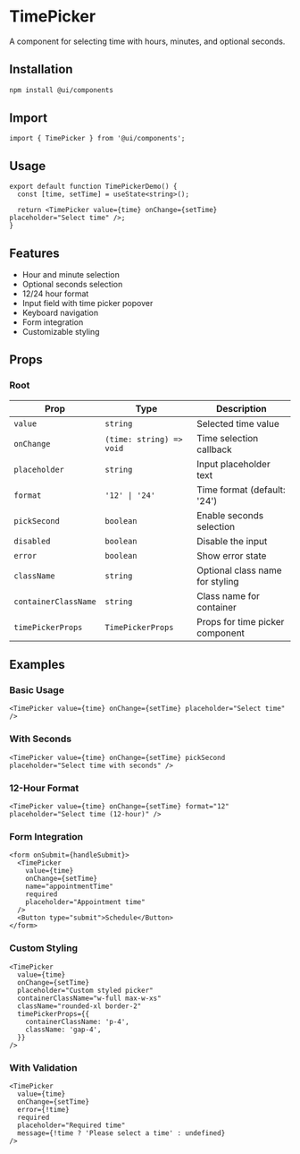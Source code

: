 # TimePicker

A component for selecting time with hours, minutes, and optional seconds.

## Installation

```bash
npm install @ui/components
```

## Import

```tsx
import { TimePicker } from '@ui/components';
```

## Usage

```tsx
export default function TimePickerDemo() {
  const [time, setTime] = useState<string>();

  return <TimePicker value={time} onChange={setTime} placeholder="Select time" />;
}
```

## Features

- Hour and minute selection
- Optional seconds selection
- 12/24 hour format
- Input field with time picker popover
- Keyboard navigation
- Form integration
- Customizable styling

## Props

### Root

| Prop                 | Type                     | Description                     |
| -------------------- | ------------------------ | ------------------------------- |
| `value`              | `string`                 | Selected time value             |
| `onChange`           | `(time: string) => void` | Time selection callback         |
| `placeholder`        | `string`                 | Input placeholder text          |
| `format`             | `'12' \| '24'`           | Time format (default: '24')     |
| `pickSecond`         | `boolean`                | Enable seconds selection        |
| `disabled`           | `boolean`                | Disable the input               |
| `error`              | `boolean`                | Show error state                |
| `className`          | `string`                 | Optional class name for styling |
| `containerClassName` | `string`                 | Class name for container        |
| `timePickerProps`    | `TimePickerProps`        | Props for time picker component |

## Examples

### Basic Usage

```tsx
<TimePicker value={time} onChange={setTime} placeholder="Select time" />
```

### With Seconds

```tsx
<TimePicker value={time} onChange={setTime} pickSecond placeholder="Select time with seconds" />
```

### 12-Hour Format

```tsx
<TimePicker value={time} onChange={setTime} format="12" placeholder="Select time (12-hour)" />
```

### Form Integration

```tsx
<form onSubmit={handleSubmit}>
  <TimePicker
    value={time}
    onChange={setTime}
    name="appointmentTime"
    required
    placeholder="Appointment time"
  />
  <Button type="submit">Schedule</Button>
</form>
```

### Custom Styling

```tsx
<TimePicker
  value={time}
  onChange={setTime}
  placeholder="Custom styled picker"
  containerClassName="w-full max-w-xs"
  className="rounded-xl border-2"
  timePickerProps={{
    containerClassName: 'p-4',
    className: 'gap-4',
  }}
/>
```

### With Validation

```tsx
<TimePicker
  value={time}
  onChange={setTime}
  error={!time}
  required
  placeholder="Required time"
  message={!time ? 'Please select a time' : undefined}
/>
```
